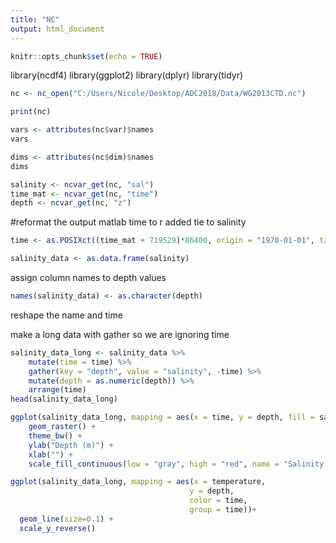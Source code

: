 ```yaml
---
title: "NC"
output: html_document
---
```


```r
knitr::opts_chunk$set(echo = TRUE)
```
library(ncdf4)
library(ggplot2)
library(dplyr)
library(tidyr)

```r
nc <- nc_open("C:/Users/Nicole/Desktop/ADC2018/Data/WG2013CTD.nc")

```

```r

print(nc)
```

```r
vars <- attributes(nc$var)$names
vars
```

```r
dims <- attributes(nc$dim)$names
dims
```

```r
salinity <- ncvar_get(nc, "sal")
time_mat <- ncvar_get(nc, "time")
depth <- ncvar_get(nc, "z")
```


#reformat the output
matlab time to r added tie to salinity
```r
time <- as.POSIXct((time_mat + 719529)*86400, origin = "1970-01-01", tz = "UTC")
```

```r
salinity_data <- as.data.frame(salinity) 
```
assign column names to depth values

```r
names(salinity_data) <- as.character(depth) 
```
reshape the name and time

make a long data with gather
so we are ignoring time
```r
salinity_data_long <- salinity_data %>% 
    mutate(time = time) %>% 
    gather(key = "depth", value = "salinity", -time) %>% 
    mutate(depth = as.numeric(depth)) %>% 
    arrange(time)
head(salinity_data_long)
```


```r
ggplot(salinity_data_long, mapping = aes(x = time, y = depth, fill = salinity)) +
    geom_raster() +
    theme_bw() +
    ylab("Depth (m)") +
    xlab("") +
    scale_fill_continuous(low = "gray", high = "red", name = "Salinity (psu)")
```


```r
ggplot(salinity_data_long, mapping = aes(x = temperature,
                                        y = depth,
                                        color = time,
                                        group = time))+
  geom_line(size=0.1) +
  scale_y_reverse()
```


